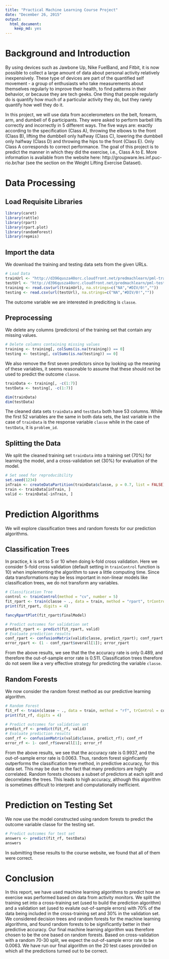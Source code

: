 ```yaml
---
title: "Practical Machine Learning Course Project"
date: "December 26, 2015"
output: 
  html_document: 
    keep_md: yes
---
```


# Background and Introduction

By using devices such as Jawbone Up, Nike FuelBand, and Fitbit, it is now possible to collect a large amount of data about personal activity relatively inexpensively. These type of devices are part of the quantified self movement - a group of enthusiasts who take measurements about themselves regularly to improve their health, to find patterns in their behavior, or because they are tech geeks. One thing that people regularly do is quantify how much of a particular activity they do, but they rarely quantify how well they do it.

In this project, we will use data from accelerometers on the belt, forearm, arm, and dumbell of 6 participants. They were asked to perform barbell lifts correctly and incorrectly in 5 different ways. The five ways are: exactly according to the specification (Class A), throwing the elbows to the front (Class B), lifting the dumbbell only halfway (Class C), lowering the dumbbell only halfway (Class D) and throwing the hips to the front (Class E). Only Class A corresponds to correct performance. The goal of this project is to predict the manner in which they did the exercise, i.e., Class A to E. More information is available from the website here: http://groupware.les.inf.puc-rio.br/har (see the section on the Weight Lifting Exercise Dataset).

# Data Processing

## Load Requisite Libraries

```r
library(caret)
library(rattle)
library(rpart)
library(rpart.plot)
library(randomForest)
library(repmis)
```

## Import the data

We download the training and testing data sets from the given URLs.

```r
# Load Data
trainUrl <- "http://d396qusza40orc.cloudfront.net/predmachlearn/pml-training.csv"
testUrl <- "http://d396qusza40orc.cloudfront.net/predmachlearn/pml-testing.csv"
training <- read.csv(url(trainUrl), na.strings=c("NA","#DIV/0!",""))
testing <- read.csv(url(testUrl), na.strings=c("NA","#DIV/0!",""))
```
The outcome variable we are interested in prediciting is `classe`.

## Preprocessing

We delete any columns (predictors) of the training set that contain any missing values. 

```r
# Delete columns containing missing values
training <- training[, colSums(is.na(training)) == 0]
testing <- testing[, colSums(is.na(testing)) == 0]
```

We also remove the first seven predictors since by looking up the meaning of these variables, it seems reasonable to assume that these should not be used to predict the outcome `classe`. 

```r
trainData <- training[, -c(1:7)]
testData <- testing[, -c(1:7)]
```

```r
dim(trainData)
dim(testData)
```

The cleaned data sets `trainData` and `testData` both have 53 columns. While the first 52 variables are the same in both data sets, the last variable in the case of `trainData` is the response variable `classe` while in the case of `testData`, it is `problem_id`. 


## Splitting the Data

We split the cleaned training set `trainData` into a training set (70%) for learning the model, and a cross-validation set (30%) for evaluation of the model.

```r
# Set seed for reproducibility
set.seed(1234) 
inTrain <- createDataPartition(trainData$classe, p = 0.7, list = FALSE)
train <- trainData[inTrain, ]
valid <- trainData[-inTrain, ]
```

# Prediction Algorithms

We will explore classification trees and random forests for our prediction algorithms.

## Classification Trees

In practice, k is set to 5 or 10 when doing k-fold cross validation. Here we consider 5-fold cross validation (default setting in `trainControl` function is 10) when implementing the algorithm to save a little computing time. Since data transformations may be less important in non-linear models like classification trees, we do not transform any variables.

```r
# Classification Tree
control <- trainControl(method = "cv", number = 5)
fit_rpart <- train(classe ~ ., data = train, method = "rpart", trControl = control)
print(fit_rpart, digits = 4)
```

```r
fancyRpartPlot(fit_rpart$finalModel)
```

```r
# Predict outcomes for validation set
predict_rpart <- predict(fit_rpart, valid)
# Evaluate prediction results
conf_rpart <- confusionMatrix(valid$classe, predict_rpart); conf_rpart
error_rpart <- (1 - conf_rpart$overall[1]); error_rpart
```

From the above results, we see that the the accuracy rate is only 0.489, and therefore the out-of-sample error rate is 0.511. Classification trees therefore do not seem like a very effective strategy for predicting the variable `classe`.

## Random Forests

We now consider the random forest method as our predictive learning algorithm.

```r
# Random Forest
fit_rf <- train(classe ~ ., data = train, method = "rf", trControl = control)
print(fit_rf, digits = 4)
```

```r
# Predict outcomes for validation set
predict_rf <- predict(fit_rf, valid)
# Evaluate prediction results
conf_rf <- confusionMatrix(valid$classe, predict_rf); conf_rf
error_rf <- 1- conf_rf$overall[1]; error_rf
```

From the above results, we see that the accuracy rate is 0.9937, and the out-of-sample error rate is 0.0063. Thus, random forest siginficantly outperforms the classification tree method, in predictive accuracy, for this data set.  This may be due to the fact that many predictors are highly correlated. Random forests chooses a subset of predictors at each split and decorrelates the trees. This leads to high accuracy, although this algorithm is sometimes difficult to interpret and computationally inefficient.

# Prediction on Testing Set

We now use the model constructed using random forests to predict the outcome variable classe for the testing set.

```r
# Predict outcomes for test set
answers <- predict(fit_rf, testData)
answers
```

In submitting these results to the course website, we found that all of them were correct.

# Conclusion

In this report, we have used machine learning algorithms to predict how an exercise was performed based on data from activity monitors. We split the training set into a cross-training set (used to build the prediction algorithm) and a validation set (used to evalute out-of-sample errors) with 70% of the data being included in the cross-training set and 30% in the validation set. We considered decision trees and random forests for the machine learning algorithms, and found random forests to be significantly better in their predictive accuracy. Our final machine learning algorithm was therefore chosen to be the one based on random forests. Based on cross-validation with a random 70-30 split, we expect the out-of-sample error rate to be 0.0063. We have run our final algorithm on the 20 test cases provided on which all the predictions turned out to be correct.

